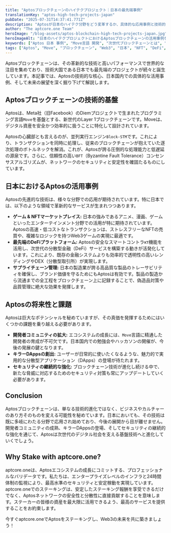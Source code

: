 ```yaml
---
title: "Aptosブロックチェーンのハイテクプロジェクト｜日本の最先端事例"
translationKey: "aptos-high-tech-projects-japan"
pubDate: "2025-07-31T14:37:41.771Z"
description: "Aptosが日本のハイテク分野をどう変革するか、具体的な応用事例と技術的優位性を徹底解説。次世代のゲーム、DeFi、サプライチェーンを支える革新的技術を紹介します。"
author: "The aptcore.one Team"
heroImage: "/blog-assets/aptos-blockchain-high-tech-projects-japan.jpg"
heroImageAlt: "日本のハイテクプロジェクトにおけるAptosブロックチェーンの活用事例を示す図"
keywords: ["Aptos 日本 事例", "Move言語 開発", "次世代ブロックチェーンとは", "Aptos ステーキング", "日本のWeb3プロジェクト", "Block-STM 解説", "Aptos DeFi"]
tags: ["Aptos", "Move", "ブロックチェーン", "Web3", "日本", "NFT", "DeFi", "ゲーミング"]
---
```


Aptosブロックチェーンは、その革新的な技術と高いパフォーマンスで世界的な注目を集めており、技術大国である日本でも最先端のプロジェクトが続々と誕生しています。本記事では、Aptosの技術的な核心、日本国内での具体的な活用事例、そして未来の展望を深く掘り下げて解説します。

## Aptosブロックチェーンの技術的基盤

Aptosは、Meta社（旧Facebook）のDiemプロジェクトで生まれたプログラミング言語`Move`を基盤とする、新世代のLayer 1ブロックチェーンです。Moveは、デジタル資産を安全かつ効率的に扱うことに特化して設計されています。

Aptosの心臓部とも言えるのが、並列実行エンジン`Block-STM`です。これにより、トランザクションを同時に処理し、従来のブロックチェーンが抱えていた逐次処理のボトルネックを解消。これが、Aptosが誇る圧倒的な処理能力と低遅延の源泉です。さらに、信頼性の高い`BFT`（Byzantine Fault Tolerance）コンセンサスアルゴリズムが、ネットワークのセキュリティと安定性を確固たるものにしています。

## 日本におけるAptosの活用事例

Aptosの先進的な技術は、様々な分野での応用が期待されています。特に日本では、以下のような領域で革新的なサービスが生まれつつあります。

* **ゲーム & NFTマーケットプレイス:** 日本の強みであるアニメ、漫画、ゲームといったエンターテインメント分野での活用が特に期待されています。Aptosの高速・低コストなトランザクションは、ストレスフリーなNFTの売買や、複雑なロジックを持つWeb3ゲームの実現に最適です。
* **最先端のDeFiプラットフォーム:** Aptosの安全なスマートコントラкт機能を活用し、次世代の分散型金融（DeFi）サービスを構築する動きが活発化しています。これにより、既存の金融システムよりも効率的で透明性の高いレンディングやDEX（分散型取引所）が実現します。
* **サプライチェーン管理:** 日本の製造業が誇る高品質な製品のトレーサビリティを確保し、ブランド価値を守るためにもAptosは有効です。製品の製造から流通までの全工程をブロックチェーン上に記録することで、偽造品対策や品質管理に絶大な効果を発揮します。

## Aptosの将来性と課題

Aptosは巨大なポテンシャルを秘めていますが、その真価を発揮するためにはいくつかの課題を乗り越える必要があります。
* **開発者コミュニティの拡大:** エコシステムの成長には、`Move`言語に精通した開発者の育成が不可欠です。日本国内での勉強会やハッカソンの開催が、今後の発展の鍵となります。
* **キラーDAppsの創出:** ユーザーが日常的に使いたくなるような、魅力的で実用的な分散型アプリケーション（DApps）の登場が待たれます。
* **セキュリティの継続的な強化:** ブロックチェーン技術が進化し続ける中で、新たな脅威に対応するためのセキュリティ対策も常にアップデートしていく必要があります。

## Conclusion

Aptosブロックチェーンは、単なる技術的進化ではなく、ビジネスやカルチャーのあり方そのものを変える可能性を秘めています。日本においても、その技術は既に多岐にわたる分野で応用され始めており、今後の展開から目が離せません。開発者コミュニティの成熟、キラーDAppsの登場、そしてセキュリティの継続的な強化を通じて、Aptosは次世代のデジタル社会を支える基盤技術へと進化していくでしょう。

## Why Stake with aptcore.one?

aptcore.oneは、Aptosエコシステムの成長にコミットする、プロフェッショナルなバリデータです。私たちは、エンタープライズレベルのインフラと24時間体制の監視により、最高水準のセキュリティと安定稼動を実現しています。aptcore.oneでのステーキングは、安定したステーキング報酬を享受できるだけでなく、Aptosネットワークの安全性と分散性に直接貢献することを意味します。ステーカーの皆様の資産を最大限に活用できるよう、最高のサービスを提供することをお約束します。

今すぐaptcore.oneでAptosをステーキングし、Web3の未来を共に築きましょう！
